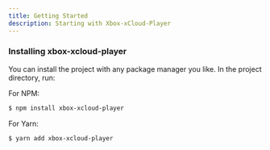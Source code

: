 ```yaml
---
title: Getting Started
description: Starting with Xbox-xCloud-Player
---
```


### Installing xbox-xcloud-player

You can install the project with any package manager you like. In the project directory, run:

For NPM:
```sh
$ npm install xbox-xcloud-player
```

For Yarn:
```sh
$ yarn add xbox-xcloud-player
```